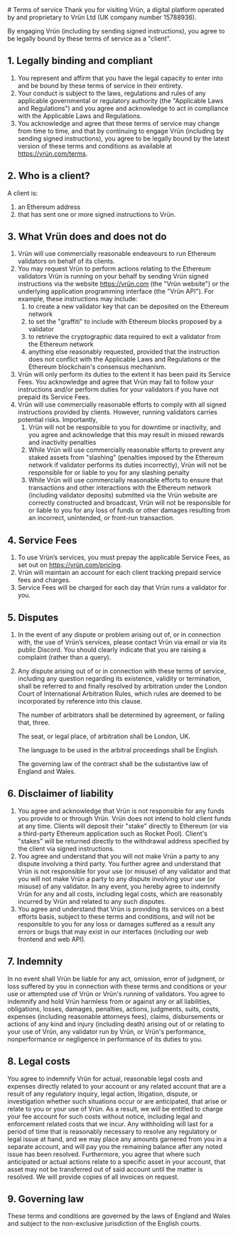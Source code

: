 <article className="prose prose-zinc prose-h1:text-center">
 # Terms of service
Thank you for visiting Vrün, a digital platform operated by and proprietary to Vrün Ltd (UK company number 15788936).

By engaging Vrün (including by sending signed instructions), you agree to be legally bound by these terms of service as a "client".

## 1. Legally binding and compliant

1. You represent and affirm that you have the legal capacity to enter into and be bound by these terms of service in their entirety.
2. Your conduct is subject to the laws, regulations and rules of any applicable governmental or regulatory authority (the "Applicable Laws and Regulations") and you agree and acknowledge to act in compliance with the Applicable Laws and Regulations.
3. You acknowledge and agree that these terms of service may change from time to time, and that by continuing to engage Vrün (including by sending signed instructions), you agree to be legally bound by the latest version of these terms and conditions as available at https://vrün.com/terms.

## 2. Who is a client?
A client is:
 1. ﻿﻿﻿an Ethereum address
 2. ﻿﻿﻿that has sent one or more signed instructions to Vrün.

## 3. What Vrün does and does not do

1. Vrün will use commercially reasonable endeavours to run Ethereum validators on behalf of its clients. 
2. You may request Vrün to perform actions relating to the Ethereum validators Vrün is running on your behalf by sending Vrün signed instructions via the website https://vrün.com (the "Vrün website") or the underlying application programming interface (the "Vrün API"). For example, these instructions may include:
    1. to create a new validator key that can be deposited on the Ethereum network
    2. to set the "graffiti" to include with Ethereum blocks proposed by a validator
    3. to retrieve the cryptographic data required to exit a validator from the Ethereum network
    4. anything else reasonably requested, provided that the instruction does not conflict with the Applicable Laws and Regulations or the Ethereum blockchain's consensus mechanism.
3. Vrün will only perform its duties to the extent it has been paid its Service Fees. You acknowledge and agree that Vrün may fail to follow your instructions and/or perform duties for your validators if you have not prepaid its Service Fees.
4. Vrün will use commercially reasonable efforts to comply with all signed instructions provided by clients. However, running validators carries potential risks. Importantly,
    1. Vrün will not be responsible to you for downtime or inactivity, and you agree and acknowledge that this may result in missed rewards and inactivity penalties
    2. While Vrün will use commercially reasonable efforts to prevent any staked assets from "slashing" (penalties imposed by the Ethereum network if validator performs its duties incorrectly), Vrün will not be responsible for or liable to you for any slashing penalty
    3. While Vrün will use commercially reasonable efforts to ensure that transactions and other interactions with the Ethereum network (including validator deposits) submitted via the Vrün website are correctly constructed and broadcast, Vrün will not be responsible for or liable to you for any loss of funds or other damages resulting from an incorrect, unintended, or front-run transaction.
   
## 4. Service Fees
1. To use Vrün’s services, you must prepay the applicable Service Fees, as set out on https://vrün.com/pricing.
2. Vrün will maintain an account for each client tracking prepaid service fees and charges.
3. Service Fees will be charged for each day that Vrün runs a validator for you.

## 5. Disputes
1. In the event of any dispute or problem arising out of, or in connection with, the use of Vrün’s services, please contact Vrün via email or via its public Discord. You should clearly indicate that you are raising a complaint (rather than a query).
2. Any dispute arising out of or in connection with these terms of service, including any question regarding its existence, validity or termination, shall be referred to and finally resolved by arbitration under the London Court of International Arbitration Rules, which rules are deemed to be incorporated by reference into this clause.

    The number of arbitrators shall be determined by agreement, or failing that, three.
   
    The seat, or legal place, of arbitration shall be London, UK. 

    The language to be used in the arbitral proceedings shall be English. 

    The governing law of the contract shall be the substantive law of England and Wales.

## 6. Disclaimer of liability
1. You agree and acknowledge that Vrün is not responsible for any funds you provide to or through Vrün. Vrün does not intend to hold client funds at any time. Clients will deposit their "stake" directly to Ethereum (or via a third-party Ethereum application such as Rocket Pool). Client's "stakes" will be returned directly to the withdrawal address specified by the client via signed instructions.
2. You agree and understand that you will not make Vrün a party to any dispute involving a third party. You further agree and understand that Vrün is not responsible for your use (or misuse) of any validator and that you will not make Vrün a party to any dispute involving your use (or misuse) of any validator. In any event, you hereby agree to indemnify Vrün for any and all costs, including legal costs, which are reasonably incurred by Vrün and related to any such disputes.
3. You agree and understand that Vrün is providing its services on a best efforts basis, subject to these terms and conditions, and will not be responsible to you for any loss or damages suffered as a result any errors or bugs that may exist in our interfaces (including our web frontend and web API).

## 7. Indemnity
In no event shall Vrün be liable for any act, omission, error of judgment, or loss suffered by you in connection with these terms and conditions or your use or attempted use of Vrün or Vrün's running of validators. You agree to indemnify and hold Vrün harmless from or against any or all liabilities, obligations, losses, damages, penalties, actions, judgments, suits, costs, expenses (including reasonable attorneys fees), claims, disbursements or actions of any kind and injury (including death) arising out of or relating to your use of Vrün, any validator run by Vrün, or Vrün's performance, nonperformance or negligence in performance of its duties to you.

## 8. Legal costs
You agree to indemnify Vrün for actual, reasonable legal costs and expenses directly related to your account or any related account that are a result of any regulatory inquiry, legal action, litigation, dispute, or investigation whether such situations occur or are anticipated, that arise or relate to you or your use of Vrün. As a result, we will be entitled to charge your fee account for such costs without notice, including legal and enforcement related costs that we incur. Any withholding will last for a period of time that is reasonably necessary to resolve any regulatory or legal issue at hand, and we may place any amounts garnered from you in a separate account, and will pay you the remaining balance after any noted issue has been resolved. Furthermore, you agree that where such anticipated or actual actions relate to a specific asset in your account, that asset may not be transferred out of said account until the matter is resolved. We will provide copies of all invoices on request.

## 9. Governing law
These terms and conditions are governed by the laws of England and Wales and subject to the non-exclusive jurisdiction of the English courts.
</article>